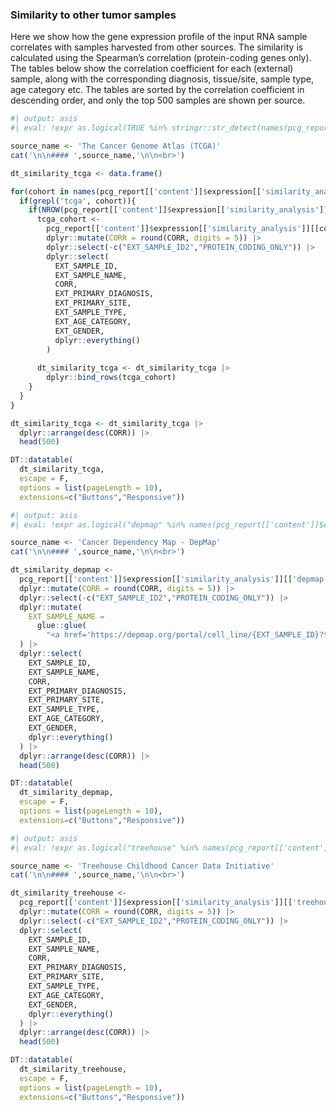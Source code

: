 ### Similarity to other tumor samples

Here we show how the gene expression profile of the input RNA sample correlates with samples harvested from other sources. The similarity is calculated using the Spearman's correlation (protein-coding genes only). The tables below show the correlation coefficient for each (external) sample, along with the corresponding diagnosis, tissue/site, sample type, age category etc. The tables are sorted by the correlation coefficient in descending order, and only the top 500 samples are shown per source.

::: {.panel-tabset}

```r
#| output: asis
#| eval: !expr as.logical(TRUE %in% stringr::str_detect(names(pcg_report[['content']]$expression[['similarity_analysis']]), 'tcga')) == TRUE

source_name <- 'The Cancer Genome Atlas (TCGA)'
cat('\n\n#### ',source_name,'\n\n<br>')

dt_similarity_tcga <- data.frame()

for(cohort in names(pcg_report[['content']]$expression[['similarity_analysis']])){
  if(grepl('tcga', cohort)){
    if(NROW(pcg_report[['content']]$expression[['similarity_analysis']][[cohort]]) > 0){
      tcga_cohort <- 
        pcg_report[['content']]$expression[['similarity_analysis']][[cohort]] |>
        dplyr::mutate(CORR = round(CORR, digits = 5)) |>
        dplyr::select(-c("EXT_SAMPLE_ID2","PROTEIN_CODING_ONLY")) |>
        dplyr::select(
          EXT_SAMPLE_ID,
          EXT_SAMPLE_NAME,
          CORR,
          EXT_PRIMARY_DIAGNOSIS,
          EXT_PRIMARY_SITE,
          EXT_SAMPLE_TYPE,
          EXT_AGE_CATEGORY,
          EXT_GENDER,
          dplyr::everything()
        )
      
      dt_similarity_tcga <- dt_similarity_tcga |>
        dplyr::bind_rows(tcga_cohort)
    }
  }
}

dt_similarity_tcga <- dt_similarity_tcga |>
  dplyr::arrange(desc(CORR)) |>
  head(500)

DT::datatable(
  dt_similarity_tcga,
  escape = F,
  options = list(pageLength = 10),
  extensions=c("Buttons","Responsive"))


```


```r
#| output: asis
#| eval: !expr as.logical("depmap" %in% names(pcg_report[['content']]$expression[['similarity_analysis']])) == TRUE

source_name <- 'Cancer Dependency Map - DepMap'
cat('\n\n#### ',source_name,'\n\n<br>')

dt_similarity_depmap <- 
  pcg_report[['content']]$expression[['similarity_analysis']][['depmap']] |>
  dplyr::mutate(CORR = round(CORR, digits = 5)) |>
  dplyr::select(-c("EXT_SAMPLE_ID2","PROTEIN_CODING_ONLY")) |>
  dplyr::mutate(
    EXT_SAMPLE_NAME = 
      glue::glue(
        "<a href='https://depmap.org/portal/cell_line/{EXT_SAMPLE_ID}?tab=overview' target='_blank'>{EXT_SAMPLE_NAME}</a>")
  ) |>
  dplyr::select(
    EXT_SAMPLE_ID,
    EXT_SAMPLE_NAME,
    CORR,
    EXT_PRIMARY_DIAGNOSIS,
    EXT_PRIMARY_SITE,
    EXT_SAMPLE_TYPE,
    EXT_AGE_CATEGORY,
    EXT_GENDER,
    dplyr::everything()
  ) |>
  dplyr::arrange(desc(CORR)) |>
  head(500)

DT::datatable(
  dt_similarity_depmap,
  escape = F,
  options = list(pageLength = 10),
  extensions=c("Buttons","Responsive"))

```

```r
#| output: asis
#| eval: !expr as.logical("treehouse" %in% names(pcg_report[['content']]$expression[['similarity_analysis']])) == TRUE

source_name <- 'Treehouse Childhood Cancer Data Initiative'
cat('\n\n#### ',source_name,'\n\n<br>')

dt_similarity_treehouse <- 
  pcg_report[['content']]$expression[['similarity_analysis']][['treehouse']] |>
  dplyr::mutate(CORR = round(CORR, digits = 5)) |>
  dplyr::select(-c("EXT_SAMPLE_ID2","PROTEIN_CODING_ONLY")) |>
  dplyr::select(
    EXT_SAMPLE_ID,
    EXT_SAMPLE_NAME,
    CORR,
    EXT_PRIMARY_DIAGNOSIS,
    EXT_PRIMARY_SITE,
    EXT_SAMPLE_TYPE,
    EXT_AGE_CATEGORY,
    EXT_GENDER,
    dplyr::everything()
  ) |>
  dplyr::arrange(desc(CORR)) |>
  head(500)

DT::datatable(
  dt_similarity_treehouse,
  escape = F,
  options = list(pageLength = 10),
  extensions=c("Buttons","Responsive"))

```

:::

<br><br>



